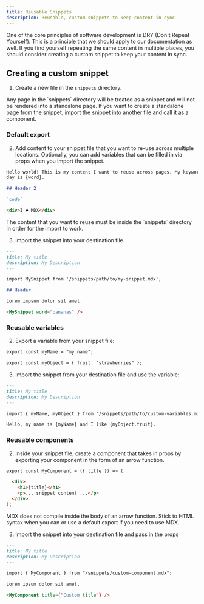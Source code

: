 ```yaml
---
title: Reusable Snippets
description: Reusable, custom snippets to keep content in sync
---
```


One of the core principles of software development is DRY (Don't Repeat
Yourself). This is a principle that we should apply to our documentation as
well. If you find yourself repeating the same content in multiple places, you
should consider creating a custom snippet to keep your content in sync.

## Creating a custom snippet

1. Create a new file in the `snippets` directory.

<Note>
  Any page in the `snippets` directory will be treated as a snippet and will not
  be rendered into a standalone page. If you want to create a standalone page
  from the snippet, import the snippet into another file and call it as a
  component.
</Note>

### Default export

2. Add content to your snippet file that you want to re-use across multiple
   locations. Optionally, you can add variables that can be filled in via props
   when you import the snippet.

```md snippets/my-snippet.mdx
Hello world! This is my content I want to reuse across pages. My keyword of the
day is {word}.

## Header 2

`code`

<div>I ❤️ MDX</div>
```

<Warning>
  The content that you want to reuse must be inside the `snippets` directory in
  order for the import to work.
</Warning>

3. Import the snippet into your destination file.

```md destination-file.mdx
---
title: My title
description: My Description
---

import MySnippet from '/snippets/path/to/my-snippet.mdx';

## Header

Lorem impsum dolor sit amet.

<MySnippet word="bananas" />
```

### Reusable variables

2. Export a variable from your snippet file:

```md snippets/path/to/custom-variables.mdx
export const myName = "my name";

export const myObject = { fruit: "strawberries" };
```

3. Import the snippet from your destination file and use the variable:

```md destination-file.mdx
---
title: My title
description: My Description
---

import { myName, myObject } from "/snippets/path/to/custom-variables.mdx";

Hello, my name is {myName} and I like {myObject.fruit}.
```

### Reusable components

2. Inside your snippet file, create a component that takes in props by exporting
   your component in the form of an arrow function.

```md snippets/custom-component.mdx
export const MyComponent = ({ title }) => (

  <div>
    <h1>{title}</h1>
    <p>... snippet content ...</p>
  </div>
);
```

<Warning>
  MDX does not compile inside the body of an arrow function. Stick to HTML
  syntax when you can or use a default export if you need to use MDX.
</Warning>

3. Import the snippet into your destination file and pass in the props

```md destination-file.mdx
---
title: My title
description: My Description
---

import { MyComponent } from "/snippets/custom-component.mdx";

Lorem ipsum dolor sit amet.

<MyComponent title={"Custom title"} />
```
